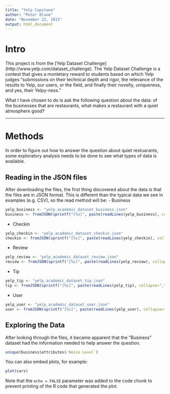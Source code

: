 ```yaml
---
title: "Yelp Capstone"
author: "Peter Blane"
date: "November 22, 2015"
output: html_document
---
```

# Intro

This project is from the [Yelp Dataset Challenge] (http://www.yelp.com/dataset_challenge). The Yelp Dataset Challenge is a contest that gives a montetary reward to students based on which Yelp judges "submissions on their technical depth and rigor, the relevance of the results to Yelp, our users, or the field, and finally their novelty, uniqueness, and yes, their Yelpy-ness."  

What I have chosen to do is ask the following question about the data: of the businesses that are restaurants, what makes a restaurant with a quiet atmosphere good?

---
# Methods

In order to figure out how to answer the question about quiet restuarants, some exploratory analysis needs to be done to see what types of data is available.

## Reading in the JSON files

After downloading the files, the first thing discovered about the data is that the files are in JSON format.  This is different than the typical data we see in examples (e.g. CSV), so the read method will be:
- Business
```r
yelp_business <- "yelp_academic_dataset_business.json"
business <- fromJSON(sprintf("[%s]", paste(readLines(yelp_business), collapse=",")))
```
- Checkin
```r
yelp_checkin <- "yelp_academic_dataset_checkin.json"
checkin <- fromJSON(sprintf("[%s]", paste(readLines(yelp_checkin), collapse=",")))
```

- Review
```r
yelp_review <- "yelp_academic_dataset_review.json"
review <- fromJSON(sprintf("[%s]", paste(readLines(yelp_review), collapse=",")))
```

- Tip
```r
yelp_tip <- "yelp_academic_dataset_tip.json"
tip <- fromJSON(sprintf("[%s]", paste(readLines(yelp_tip), collapse=",")))
```

- User
```r
yelp_user <- "yelp_academic_dataset_user.json"
user <- fromJSON(sprintf("[%s]", paste(readLines(yelp_user), collapse=",")))
```

## Exploring the Data

After looking through the files, it became apparent that the "Business" dataset had the information needed to help answer the question.
```r
unique(business$attributes$`Noise Level`)
```

You can also embed plots, for example:

```r
plot(cars)
```

Note that the `echo = FALSE` parameter was added to the code chunk to prevent printing of the R code that generated the plot.
